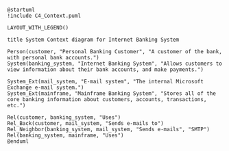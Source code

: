 ``` diagram-c4plantuml
@startuml
!include C4_Context.puml

LAYOUT_WITH_LEGEND()

title System Context diagram for Internet Banking System

Person(customer, "Personal Banking Customer", "A customer of the bank, with personal bank accounts.")
System(banking_system, "Internet Banking System", "Allows customers to view information about their bank accounts, and make payments.")

System_Ext(mail_system, "E-mail system", "The internal Microsoft Exchange e-mail system.")
System_Ext(mainframe, "Mainframe Banking System", "Stores all of the core banking information about customers, accounts, transactions, etc.")

Rel(customer, banking_system, "Uses")
Rel_Back(customer, mail_system, "Sends e-mails to")
Rel_Neighbor(banking_system, mail_system, "Sends e-mails", "SMTP")
Rel(banking_system, mainframe, "Uses")
@enduml
```